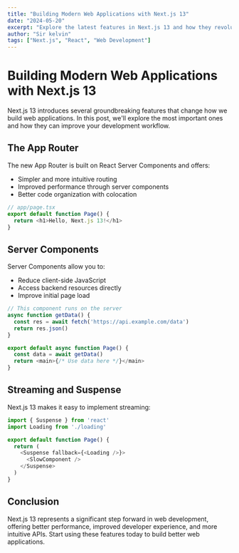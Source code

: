 ```yaml
---
title: "Building Modern Web Applications with Next.js 13"
date: "2024-05-20"
excerpt: "Explore the latest features in Next.js 13 and how they revolutionize web development"
author: "Sir kelvin"
tags: ["Next.js", "React", "Web Development"]
---
```


# Building Modern Web Applications with Next.js 13

Next.js 13 introduces several groundbreaking features that change how we build web applications. In this post, we'll explore the most important ones and how they can improve your development workflow.

## The App Router

The new App Router is built on React Server Components and offers:

- Simpler and more intuitive routing
- Improved performance through server components
- Better code organization with colocation

```typescript
// app/page.tsx
export default function Page() {
  return <h1>Hello, Next.js 13!</h1>
}
```

## Server Components

Server Components allow you to:

- Reduce client-side JavaScript
- Access backend resources directly
- Improve initial page load

```typescript
// This component runs on the server
async function getData() {
  const res = await fetch('https://api.example.com/data')
  return res.json()
}

export default async function Page() {
  const data = await getData()
  return <main>{/* Use data here */}</main>
}
```

## Streaming and Suspense

Next.js 13 makes it easy to implement streaming:

```typescript
import { Suspense } from 'react'
import Loading from './loading'

export default function Page() {
  return (
    <Suspense fallback={<Loading />}>
      <SlowComponent />
    </Suspense>
  )
}
```

## Conclusion

Next.js 13 represents a significant step forward in web development, offering better performance, improved developer experience, and more intuitive APIs. Start using these features today to build better web applications.
